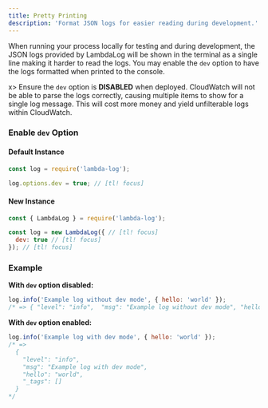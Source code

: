 ```yaml
---
title: Pretty Printing
description: 'Format JSON logs for easier reading during development.'
---
```


When running your process locally for testing and during development, the JSON logs provided by LambdaLog will be shown in the terminal as a single line making it harder to read the logs. You may enable the `dev` option to have the logs formatted when printed to the console.

x> Ensure the `dev` option is **DISABLED** when deployed. CloudWatch will not be able to parse the logs correctly, causing multiple items to show for a single log message. This will cost more money and yield unfilterable logs within CloudWatch.

### Enable `dev` Option

<!--tabs-->
#### Default Instance
```js
const log = require('lambda-log');

log.options.dev = true; // [tl! focus]
```

#### New Instance
```js
const { LambdaLog } = require('lambda-log');

const log = new LambdaLog({ // [tl! focus]
  dev: true // [tl! focus]
}); // [tl! focus]
```
<!--/tabs-->

### Example
**With `dev` option disabled:**
```js
log.info('Example log without dev mode', { hello: 'world' });
/* => { "level": "info",  "msg": "Example log without dev mode", "hello": "world", "_tags": [] } */
```

**With `dev` option enabled:**
```js
log.info('Example log with dev mode', { hello: 'world' });
/* =>
  {
    "level": "info",
    "msg": "Example log with dev mode",
    "hello": "world",
    "_tags": []
  }
*/
```
